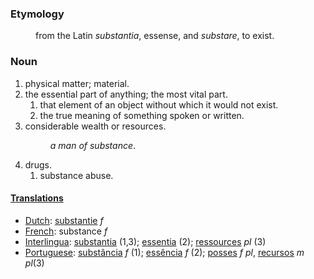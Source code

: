 ===Etymology===
:from the Latin ''substantia'', essense, and ''substare'', to exist.
===Noun===
#physical matter; material.
#the essential part of anything; the most vital part.
##that element of an object without which it would not exist.
##the true meaning of something spoken or written.
#considerable wealth or resources.
#:''a man of substance''.
#drugs.
##substance abuse.

====[[Translation]]s====
*[[Dutch]]: [[substantie]] ''f''
*[[French]]: substance ''f''
*[[Interlingua]]: [[substantia]] (1,3); [[essentia]] (2); [[ressources]] ''pl'' (3)
*[[Portuguese]]: [[substância]] ''f'' (1); [[essência]] ''f'' (2); [[posses]] ''f'' ''pl'', [[recursos]] ''m'' ''pl''(3)